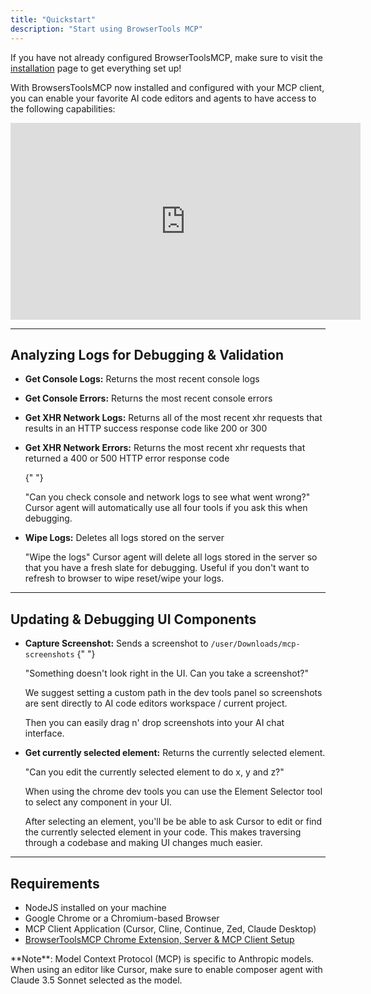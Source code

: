 ```yaml
---
title: "Quickstart"
description: "Start using BrowserTools MCP"
---
```


If you have not already configured BrowserToolsMCP, make sure to visit the [installation](/installation) page to get everything set up!

With BrowsersToolsMCP now installed and configured with your MCP client, you can enable your favorite AI code editors and agents to have access to the following capabilities:

<Frame>
  <iframe
    src="https://www.loom.com/embed/88f493eb9c114d3b901ea97e9251e5e6?sid=bc48f6a5-991d-40c6-bc4e-84e3a964a418"
    width="560"
    height="315"
    title="YouTube video player"
    frameBorder="0"
    allow="accelerometer; autoplay; clipboard-write; encrypted-media; gyroscope; picture-in-picture"
    allowFullScreen
    style={{ width: "100%", borderRadius: "0.5rem" }}
  ></iframe>
</Frame>

---

## Analyzing Logs for Debugging & Validation

- **Get Console Logs:** Returns the most recent console logs
- **Get Console Errors:** Returns the most recent console errors
- **Get XHR Network Logs:** Returns all of the most recent xhr requests that results in an HTTP success response code like 200 or 300
- **Get XHR Network Errors:** Returns the most recent xhr requests that returned a 400 or 500 HTTP error response code

  {" "}

  <Tip>"Can you check console and network logs to see what went wrong?"</Tip>
  Cursor agent will automatically use all four tools if you ask this when debugging.

- **Wipe Logs:** Deletes all logs stored on the server

  <Tip>"Wipe the logs"</Tip>
  Cursor agent will delete all logs stored in the server so that you have a fresh
  slate for debugging. Useful if you don't want to refresh to browser to wipe reset/wipe
  your logs.

---

## Updating & Debugging UI Components

- **Capture Screenshot:** Sends a screenshot to `/user/Downloads/mcp-screenshots`
  {" "}

  <Tip>
    "Something doesn't look right in the UI. Can you take a screenshot?"
  </Tip>

  We suggest setting a custom path in the dev tools panel so screenshots are sent directly to AI code editors workspace / current project.

  Then you can easily drag n' drop screenshots into your AI chat interface.

- **Get currently selected element:** Returns the currently selected element.

  <Tip>"Can you edit the currently selected element to do x, y and z?"</Tip>

  When using the chrome dev tools you can use the Element Selector tool to select any component in your UI.

  After selecting an element, you'll be be able to ask Cursor to edit or find the currently selected element in your code. This makes traversing through a codebase and making UI changes much easier.

---

## Requirements

- NodeJS installed on your machine
- Google Chrome or a Chromium-based Browser
- MCP Client Application (Cursor, Cline, Continue, Zed, Claude Desktop)
- [BrowserToolsMCP Chrome Extension, Server & MCP Client Setup](/installation)

<Info>
  **Note**: Model Context Protocol (MCP) is specific to Anthropic models. When
  using an editor like Cursor, make sure to enable composer agent with Claude
  3.5 Sonnet selected as the model.
</Info>
